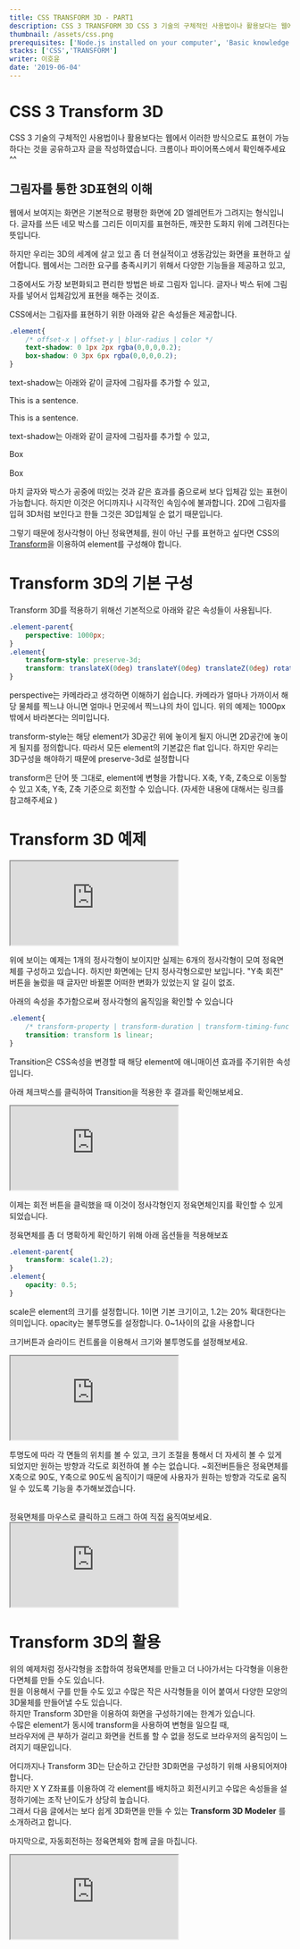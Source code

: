 ---
title: CSS TRANSFORM 3D - PART1
description: CSS 3 TRANSFORM 3D CSS 3 기술의 구체적인 사용법이나 활용보다는 웹에서 이러한 방식으로도 표현이 가능하다는 것을 공유하고자 글을 작성하였습니다
thumbnail: /assets/css.png
prerequisites: ['Node.js installed on your computer', 'Basic knowledge working with Next.js and TypeScript']
stacks: ['CSS','TRANSFORM']
writer: 이호윤
date: '2019-06-04'
---


# CSS 3 Transform 3D

CSS 3 기술의 구체적인 사용법이나 활용보다는 웹에서 이러한 방식으로도 표현이 가능하다는 것을 공유하고자 글을 작성하였습니다. 크롬이나 파이어폭스에서 확인해주세요 ^^

<h2><span style={{"borderBottom":"3px solid rgba(200,200,210,0.8)"}}>그림자</span>를 통한 3D표현의 이해</h2>

웹에서 보여지는 화면은 기본적으로 평평한 화면에 2D 엘레먼트가 그려지는 형식입니다.
글자를 쓰든 네모 박스를 그리든 이미지를 표현하든, 깨끗한 도화지 위에 그려진다는 뜻입니다.

하지만 우리는 3D의 세계에 살고 있고 좀 더 현실적이고 생동감있는 화면을 표현하고 싶어합니다.
웹에서는 그러한 요구를 충족시키기 위해서 다양한 기능들을 제공하고 있고,

<p>그중에서도 가장 보편화되고 편리한 방법은 바로 <span style={{"borderBottom":"1px solid rgba(200,200,210,0.8)"}}>그림자</span> 입니다. 글자나 박스 뒤에 그림자를 넣어서 입체감있게 표현을 해주는 것이죠.</p>

CSS에서는 그림자를 표현하기 위한 아래와 같은 속성들은 제공합니다.

```css
.element{
    /* offset-x | offset-y | blur-radius | color */
    text-shadow: 0 1px 2px rgba(0,0,0,0.2);
    box-shadow: 0 3px 6px rgba(0,0,0,0.2);
}
```

text-shadow는 아래와 같이 글자에 그림자를 추가할 수 있고,

<div className="ex-box">
    <p className="ex-txt1">This is a sentence.</p>
    <p className="ex-txt1 shadow">This is a sentence.</p>
</div>

text-shadow는 아래와 같이 글자에 그림자를 추가할 수 있고,
<div className="ex-box2">
    <div className="ex-box1">Box</div>
    &nbsp;&nbsp;
    <div className="ex-box1 shadow">Box</div>
</div>

마치 글자와 박스가 공중에 떠있는 것과 같은 효과를 줌으로써 보다 입체감 있는 표현이 가능합니다.
하지만 이것은 어디까지나 시각적인 속임수에 불과합니다.
2D에 그림자를 입혀 3D처럼 보인다고 한들 그것은 3D입체일 순 없기 때문입니다.


<p>그렇기 때문에  
정사각형이 아닌 정육면체를, 원이 아닌 구를 표현하고 싶다면  
CSS의 <span><a className="a-custom" href="https://developer.mozilla.org/ko/docs/Web/CSS/CSS_Transforms">Transform</a></span>을 이용하여 element를 구성해야 합니다.</p>


# Transform 3D의 기본 구성

Transform 3D를 적용하기 위해선 기본적으로 아래와 같은 속성들이 사용됩니다.
```css
.element-parent{
    perspective: 1000px;
}
.element{
    transform-style: preserve-3d;
    transform: translateX(0deg) translateY(0deg) translateZ(0deg) rotateX(0deg) rotateY(180deg) rotateZ(0deg);
}

```

perspective는 카메라라고 생각하면 이해하기 쉽습니다.
카메라가 얼마나 가까이서 해당 물체를 찍느냐 아니면 얼마나 먼곳에서 찍느냐의 차이 입니다.
위의 예제는 1000px 밖에서 바라본다는 의미입니다.

transform-style는 해당 element가 3D공간 위에 놓이게 될지 아니면 2D공간에 놓이게 될지를 정의합니다.
따라서 모든 element의 기본값은 flat 입니다. 하지만 우리는 3D구성을 해야하기 때문에 preserve-3d로 설정합니다

transform은 단어 뜻 그대로, element에 변형을 가합니다.
X축, Y축, Z축으로 이동할 수 있고
X축, Y축, Z축 기준으로 회전할 수 있습니다.
(자세한 내용에 대해서는 링크를 참고해주세요 )

# Transform 3D 예제

<iframe src="http://tech.ubcare.co.kr/assets/posting/20190604/p1.html"></iframe>


위에 보이는 예제는 1개의 정사각형이 보이지만 실제는 6개의 정사각형이 모여 정육면체를 구성하고 있습니다.
하지만 화면에는 단지 정사각형으로만 보입니다.
"Y축 회전" 버튼을 눌렀을 때 글자만 바뀔뿐 어떠한 변화가 있었는지 알 길이 없죠.

아래의 속성을 추가함으로써 정사각형의 움직임을 확인할 수 있습니다

```css
.element{
    /* transform-property | transform-duration | transform-timing-func */
    transition: transform 1s linear;
}
```

Transition은 CSS속성을 변경할 때 해당 element에 애니매이션 효과를 주기위한 속성입니다.

아래 체크박스를 클릭하여 Transition을 적용한 후 결과를 확인해보세요.

<iframe src="http://tech.ubcare.co.kr/assets/posting/20190604/p2.html"></iframe>

이제는 회전 버튼을 클릭했을 때 이것이 정사각형인지 정육면체인지를 확인할 수 있게 되었습니다.

정육면체를 좀 더 명확하게 확인하기 위해 아래 옵션들을 적용해보죠

```css
.element-parent{
    transform: scale(1.2);
}
.element{
    opacity: 0.5;
}
```

scale은 element의 크기를 설정합니다. 1이면 기본 크기이고, 1.2는 20% 확대한다는 의미입니다.
opacity는 불투명도를 설정합니다. 0~1사이의 값을 사용합니다

<p><span className="red-button">크기</span>버튼과 슬라이드 컨트롤을 이용해서 크기와 불투명도를 설정해보세요.</p>
<iframe src="http://tech.ubcare.co.kr/assets/posting/20190604/p3.html"></iframe>

<p>투명도에 따라 각 면들의 위치를 볼 수 있고, 크기 조절을 통해서 더 자세히 볼 수 있게 되었지만
원하는 방향과 각도로 회전하여 볼 수는 없습니다.
<span className="red-button">~회전</span>버튼들은 정육면체를 X축으로 90도, Y축으로 90도씩 움직이기 때문에
사용자가 원하는 방향과 각도로 움직일 수 있도록 기능을 추가해보겠습니다.</p>

<br/>
정육면체를 마우스로 클릭하고 드래그 하여 직접 움직여보세요.

<iframe src="http://tech.ubcare.co.kr/assets/posting/20190604/p4.html"></iframe>

# Transform 3D의 활용

위의 예제처럼 정사각형을 조합하여 정육면체를 만들고 더 나아가서는 다각형을 이용한 다면체를 만들 수도 있습니다.  
원을 이용해서 구를 만들 수도 있고 수많은 작은 사각형들을 이어 붙여서 다양한 모양의 3D물체를 만들어낼 수도 있습니다.  
하지만 Transform 3D만을 이용하여 화면을 구성하기에는 한계가 있습니다.  
수많은 element가 동시에 transform을 사용하여 변형을 일으킬 때,  
브라우저에 큰 부하가 걸리고 화면을 컨트롤 할 수 없을 정도로 브라우저의 움직임이 느려지기 때문입니다.  

어디까지나 Transform 3D는 단순하고 간단한 3D화면을 구성하기 위해 사용되어져야 합니다.  
하지만 X Y Z좌표를 이용하여 각 element를 배치하고 회전시키고 수많은 속성들을 설정하기에는 조작 난이도가 상당히 높습니다.  
그래서 다음 글에서는 보다 쉽게 3D화면을 만들 수 있는 **Transform 3D Modeler** 를 소개하려고 합니다.

마지막으로, 자동회전하는 정육면체와 함께 글을 마칩니다.


<iframe src="http://tech.ubcare.co.kr/assets/posting/20190604/p5.html"></iframe>

